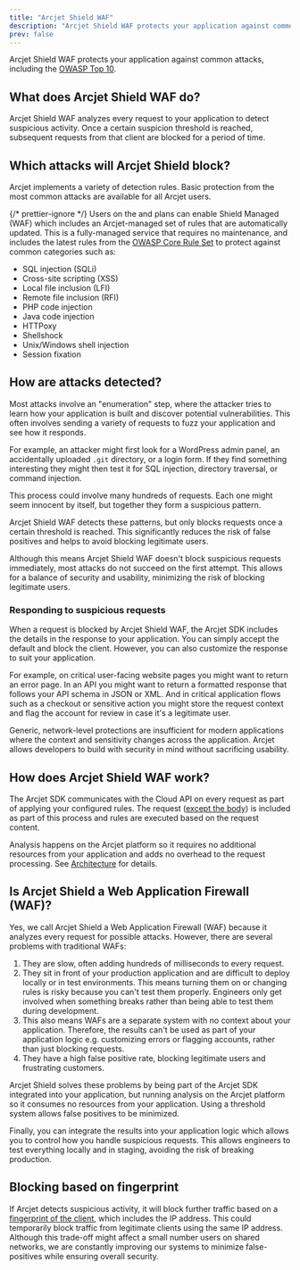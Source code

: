 ```yaml
---
title: "Arcjet Shield WAF"
description: "Arcjet Shield WAF protects your application against common attacks, including the OWASP Top 10."
prev: false
---
```



Arcjet Shield WAF protects your application against common attacks, including
the [OWASP Top 10](https://owasp.org/www-project-top-ten/).

<WhatIsArcjet />

## What does Arcjet Shield WAF do?

Arcjet Shield WAF analyzes every request to your application to detect
suspicious activity. Once a certain suspicion threshold is reached, subsequent
requests from that client are blocked for a period of time.

## Which attacks will Arcjet Shield block?

Arcjet implements a variety of detection rules. Basic protection from the most
common attacks are available for all Arcjet users.

{/* prettier-ignore */}
Users on the <Badge text="Starter" variant="note" /> and <Badge text="Business" variant="tip" />
plans can enable Shield Managed (WAF) which includes an Arcjet-managed set of
rules that are automatically updated. This is a fully-managed service that
requires no maintenance, and includes the latest rules from the [OWASP Core Rule Set](https://coreruleset.org/)
to protect against common categories such as:

- SQL injection (SQLi)
- Cross-site scripting (XSS)
- Local file inclusion (LFI)
- Remote file inclusion (RFI)
- PHP code injection
- Java code injection
- HTTPoxy
- Shellshock
- Unix/Windows shell injection
- Session fixation

## How are attacks detected?

Most attacks involve an "enumeration" step, where the attacker tries to learn
how your application is built and discover potential vulnerabilities. This often
involves sending a variety of requests to fuzz your application and see how it
responds.

For example, an attacker might first look for a WordPress admin panel, an
accidentally uploaded `.git` directory, or a login form. If they find something
interesting they might then test it for SQL injection, directory traversal, or
command injection.

This process could involve many hundreds of requests. Each one might seem
innocent by itself, but together they form a suspicious pattern.

Arcjet Shield WAF detects these patterns, but only blocks requests once a
certain threshold is reached. This significantly reduces the risk of false
positives and helps to avoid blocking legitimate users.

Although this means Arcjet Shield WAF doesn't block suspicious requests
immediately, most attacks do not succeed on the first attempt. This allows for a
balance of security and usability, minimizing the risk of blocking legitimate
users.

### Responding to suspicious requests

When a request is blocked by Arcjet Shield WAF, the Arcjet SDK includes the
details in the response to your application. You can simply accept the default
and block the client. However, you can also customize the response to suit your
application.

For example, on critical user-facing website pages you might want to return an
error page. In an API you might want to return a formatted response that follows
your API schema in JSON or XML. And in critical application flows such as a
checkout or sensitive action you might store the request context and flag the
account for review in case it's a legitimate user.

Generic, network-level protections are insufficient for modern applications
where the context and sensitivity changes across the application. Arcjet allows
developers to build with security in mind without sacrificing usability.

## How does Arcjet Shield WAF work?

The Arcjet SDK communicates with the Cloud API on every request as part of
applying your configured rules. The request ([except the
body](/limitations#shield-analysis-does-not-use-the-request-body)) is included
as part of this process and rules are executed based on the request content.

Analysis happens on the Arcjet platform so it requires no additional resources
from your application and adds no overhead to the request processing. See
[Architecture](/architecture) for details.

## Is Arcjet Shield a Web Application Firewall (WAF)?

Yes, we call Arcjet Shield a Web Application Firewall (WAF) because it analyzes
every request for possible attacks. However, there are several problems with
traditional WAFs:

1. They are slow, often adding hundreds of milliseconds to every request.
2. They sit in front of your production application and are difficult to deploy
   locally or in test environments. This means turning them on or changing rules
   is risky because you can't test them properly. Engineers only get involved
   when something breaks rather than being able to test them during development.
3. This also means WAFs are a separate system with no context about your
   application. Therefore, the results can't be used as part of your application
   logic e.g. customizing errors or flagging accounts, rather than just blocking
   requests.
4. They have a high false positive rate, blocking legitimate users and
   frustrating customers.

Arcjet Shield solves these problems by being part of the Arcjet SDK integrated
into your application, but running analysis on the Arcjet platform so it
consumes no resources from your application. Using a threshold system allows
false positives to be minimized.

Finally, you can integrate the results into your application logic which allows
you to control how you handle suspicious requests. This allows engineers to test
everything locally and in staging, avoiding the risk of breaking production.

## Blocking based on fingerprint

If Arcjet detects suspicious activity, it will block further traffic based on a
[fingerprint of the client](/architecture#fingerprinting), which includes the IP
address. This could temporarily block traffic from legitimate clients using the
same IP address. Although this trade-off might affect a small number users on
shared networks, we are constantly improving our systems to minimize
false-positives while ensuring overall security.

<Comments />
